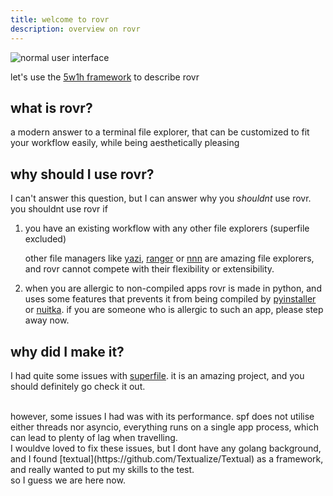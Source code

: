 ```yaml
---
title: welcome to rovr
description: overview on rovr
---
```


<img src="https://github.com/NSPC911/rovr/blob/master/img/0.1.0/rovr_main.png?raw=true" alt="normal user interface"/>

let's use the [5w1h framework](https://en.wikipedia.org/wiki/Five_Ws) to describe rovr

## what is rovr?

a modern answer to a terminal file explorer, that can be customized to fit your workflow easily, while being aesthetically pleasing

## why should I use rovr?

I can't answer this question, but I can answer why you _shouldnt_ use rovr.<br/>you shouldnt use rovr if

1. you have an existing workflow with any other file explorers (superfile excluded)

   other file managers like [yazi](https://github.com/sxyazi/yazi), [ranger](https://github.com/ranger/ranger) or [nnn](https://github.com/jarun/nnn) are amazing file explorers, and rovr cannot compete with their flexibility or extensibility.

2. when you are allergic to non-compiled apps
   rovr is made in python, and uses some features that prevents it from being compiled by [pyinstaller](https://github.com/pyinstaller/pyinstaller) or [nuitka](https://github.com/Nuitka/Nuitka). if you are someone who is allergic to such an app, please step away now.

## why did I make it?

I had quite some issues with [superfile](https://github.com/yorukot/superfile). it is an amazing project, and you should definitely go check it out.

<br />
however, some issues I had was with its performance. spf does not utilise either
threads nor asyncio, everything runs on a single app process, which can lead to
plenty of lag when travelling.
<br />I wouldve loved to fix these issues, but I dont have any golang
background, and I found [textual](https://github.com/Textualize/Textual) as a
framework, and really wanted to put my skills to the test.
<br />
so I guess we are here now.
